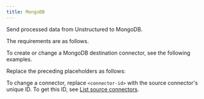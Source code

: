 ```yaml
---
title: MongoDB
---
```


Send processed data from Unstructured to MongoDB.

The requirements are as follows.


<MongoDBPrerequisites />

To create or change a MongoDB destination connector, see the following examples.


<CodeGroup>
    <MongoDBAPIRESTCreate />
    <MongoDBAPIRESTChange />
</CodeGroup>

Replace the preceding placeholders as follows:


<MongoDBAPIPlaceholders />

To change a connector, replace `<connector-id>` with the source connector's unique ID. 
To get this ID, see [List source connectors](/platform/api/overview#list-source-connectors).